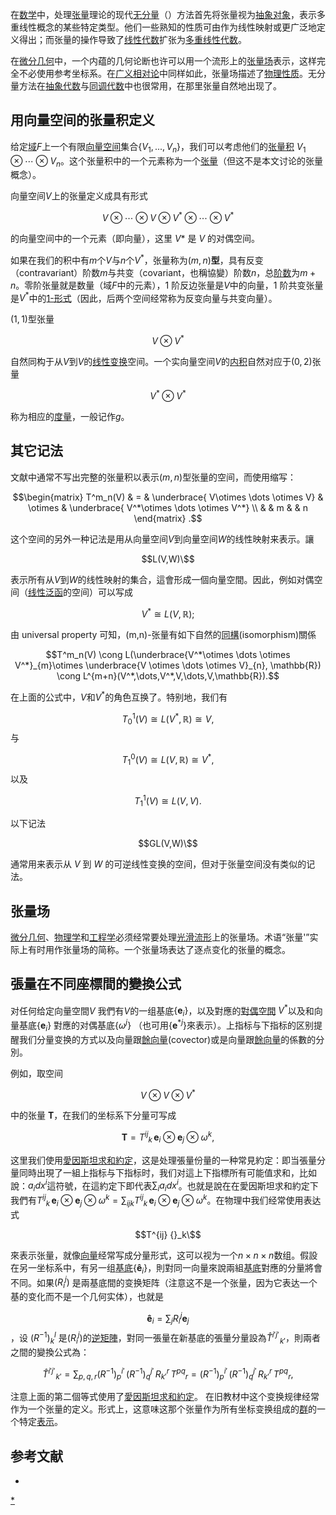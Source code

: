 {{dablink|有关张量在广义范围内的性质和重要性的介绍，请参阅[[张量|张量]]。}}

在[[数学|数学]]中，处理[[张量|张量]]理论的现代[[无分量|无分量]]（{{le|component-free|component-free}}）方法首先将张量视为[[抽象对象|抽象对象]]，表示多重线性概念的某些特定类型。他们一些熟知的性质可由作为线性映射或更广泛地定义得出；而张量的操作导致了[[线性代数|线性代数]]扩张为[[多重线性代数|多重线性代数]]。

在[[微分几何|微分几何]]中，一个内蕴的几何论断也许可以用一个流形上的[[张量场|张量场]]表示，这样完全不必使用参考坐标系。在[[广义相对论|广义相对论]]中同样如此，张量场描述了[[物理性质|物理性质]]。无分量方法在[[抽象代数|抽象代数]]与[[同调代数|同调代数]]中也很常用，在那里张量自然地出现了。

==用向量空间的张量积定义==
给定[[体_(数学)|域]]<math>F</math>上一个有限[[向量空间|向量空间]]集合<math>\left \{ V_1,...,V_n \right \}</math>，我们可以考虑他们的[[张量积#向量空间的张量积|张量积]] <math>V_1 \otimes \cdots \otimes V_n</math>。这个张量积中的一个元素称为一个[[张量积#向量空间的张量积|张量]]（但这不是本文讨论的张量概念）。

向量空间<math>V</math>上的张量定义成具有形式

:<math>V \otimes\cdots\otimes V \otimes V^* \otimes \cdots \otimes V^*</math>

的向量空间中的一个元素（即向量），这里 ''V''* 是 ''V'' 的对偶空间。

如果在我们的积中有<math>m</math>个<math>V</math>与<math>n</math>个<math>V^*</math>，张量称为<math>\left ( m,n \right )</math>'''型'''，具有反变（contravariant）阶数<math>m</math>与共变（covariant，也稱協變）阶数<math>n</math>，总[[张量阶数|阶数]]为<math>m+n</math>。零阶张量就是数量（域<math>F</math>中的元素），1 阶反边张量是<math>V</math>中的向量，1 阶共变张量是<math>V^*</math>中的[[1-形式|1-形式]]（因此，后两个空间经常称为反变向量与共变向量）。

<math>\left ( 1,1 \right )</math>型张量

:<math>V \otimes V^*</math> 

自然同构于从<math>V</math>到<math>V</math>的[[线性变换|线性变换]]空间。一个实向量空间<math>V</math>的[[内积空间|内积]]自然对应于<math>\left ( 0,2 \right )</math>张量 

:<math>V^* \otimes V^*</math> 

称为相应的[[度量张量|度量]]，一般记作<math>g</math>。

==其它记法==
文献中通常不写出完整的张量积以表示<math>\left ( m,n \right )</math>型张量的空间，而使用缩写：

:<math> \begin{matrix} T^m_n(V) & = & \underbrace{ V\otimes \dots \otimes V} & \otimes  & \underbrace{ V^*\otimes \dots \otimes V^*} \\ & & m & & n \end{matrix} .
</math>

这个空间的另外一种记法是用从向量空间<math>V</math>到向量空间<math>W</math>的线性映射来表示。讓

:<math>L(V,W)\ </math>

表示所有从<math>V</math>到<math>W</math>的线性映射的集合，這會形成一個向量空間。因此，例如对偶空间（[[线性泛函|线性泛函]]的空间）可以写成

:<math>V^* \cong L(V,\mathbb{R});</math>

由 universal property 可知，(m,n)-张量有如下自然的[[同構|同構]](isomorphism)關係

:<math>T^m_n(V) \cong 
L(\underbrace{V^*\otimes \dots \otimes V^*}_{m}\otimes \underbrace{V \otimes \dots \otimes V}_{n}, \mathbb{R})
\cong L^{m+n}(V^*,\dots,V^*,V,\dots,V,\mathbb{R}).</math>

在上面的公式中，<math>V</math>和<math>V^*</math>的角色互换了。特别地，我们有

:<math>T^1_0(V) \cong L(V^*,\mathbb{R}) \cong V ,</math>
与
:<math>T^0_1(V) \cong L(V,\mathbb{R}) \cong V^* ,</math>
以及
:<math>T^1_1(V) \cong L(V,V).</math>

以下记法

:<math>GL(V,W)\ </math>

通常用来表示从 ''V'' 到 ''W'' 的可逆线性变换的空间，但对于张量空间没有类似的记法。

==张量场==
{{main|张量场}}

[[微分几何|微分几何]]、[[物理学|物理学]]和[[工程学|工程学]]必须经常要处理[[光滑流形|光滑流形]]上的张量场。术语“张量'”实际上有时用作张量场的简称。一个张量场表达了逐点变化的张量的概念。

==張量在不同座標間的變換公式==
对任何给定向量空間<math>V</math> 我們有<math>V</math>的一组基底<math>\{\mathbf{e}_i\}</math>，以及對應的[[對偶空間|對偶空間]] <math>V^*</math>以及和向量基底<math>\{\mathbf{e}_i\}</math> 對應的对偶基底<math>\{\omega^{j}\}</math> （也可用<math>\{\mathbf{e}^{*j}\}</math>來表示）。上指标与下指标的区别提醒我们分量变换的方式以及向量跟[[餘向量|餘向量]](covector)或是向量跟[[餘向量|餘向量]]的係數的分別。

例如，取空间
:<math>V \otimes  V \otimes  V^*</math>

中的张量 <math>\mathbf{T}</math>，在我们的坐标系下分量可写成

:<math>\mathbf{T} = T^{ij} {}_k\, \mathbf{e}_i \otimes \mathbf{e}_j \otimes \omega^k ,</math>

这里我们使用[[愛因斯坦求和約定|愛因斯坦求和約定]]，这是处理張量份量的一种常見約定：即当張量分量同時出現了一組上指标与下指标时，我们对這上下指標所有可能值求和，比如說：<math>a_i dx^i</math>這符號，在這約定下即代表<math>\textstyle\sum_i a_i dx^i</math>。也就是說在在愛因斯坦求和約定下我們有<math>\textstyle T^{ij} {}_k\, \mathbf{e}_i \otimes \mathbf{e}_j \otimes \omega^k=\sum_{ijk}T^{ij} {}_k\, \mathbf{e}_i \otimes \mathbf{e}_j \otimes \omega^k</math>。在物理中我们经常使用表达式

:<math>T^{ij} {}_k\ </math>

來表示张量，就像[[向量空间|向量]]经常写成分量形式，这可以视为一个<math>n\times n\times n</math>数组。假設在另一坐标系中，有另一组[[基底|基底]]<math>\{\mathbf{\hat{e}}_i\}</math>，則對同一向量來說兩組[[基底|基底]]對應的分量將會不同。如果<math>(R_i^j)</math> 是兩基底間的变换矩阵（注意这不是一个张量，因为它表达一个基的变化而不是一个几何实体），也就是
:<math> \mathbf{\hat{e}}_i=\sum_j R_i^j \mathbf{e}_j</math>
，设 <math>(R^{-1})_k^l</math> 是<math>(R_i^j)</math>的[[逆矩陣|逆矩陣]]，對同一張量在新基底的張量分量設為<math>\textstyle\hat{T}^{i'j'}\! {}_{k'}</math>，則兩者之間的變換公式為：

:<math>\hat{T}^{i'j'}\! {}_{k'} =\sum_{p,q,r} (R^{-1})^{i'}_p \, (R^{-1})^{j'}_q \, R^r_{k'} \, T^{pq} {}_r=(R^{-1})^{i'}_p \, (R^{-1})^{j'}_q \, R^r_{k'} \, T^{pq} {}_r,</math>

注意上面的第二個等式使用了[[愛因斯坦求和約定|愛因斯坦求和約定]]。
在旧教材中这个变换规律经常作为一个张量的定义。形式上，这意味这那个张量作为所有坐标变换组成的[[群|群]]的一个特定[[群表示|表示]]。

== 参考文献 ==
* {{Citation
| last=Abraham
| first=Ralph
| author-link=Ralph Abraham
| last2=Marsden
| first2=Jerrold E.
| author2-link=Jerrold E. Marsden
| title=Foundations of Mechanics
| edition=2
| year=1985
| publisher=Addison-Wesley
| location=Reading, Mass.
| isbn=0-201-40840-6
}}

{{張量}}

[[Category:张量|*]]